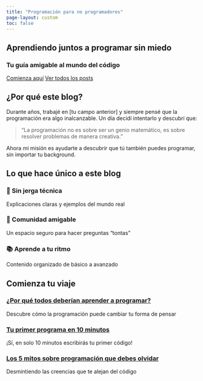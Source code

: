 ```yaml
---
title: "Programación para no programadores"
page-layout: custom
toc: false
---
```


::: {.hero-banner}
# Aprendiendo juntos a programar sin miedo

### Tu guía amigable al mundo del código

[Comienza aquí](/posts/primeros-pasos) [Ver todos los posts](/posts.html)
:::

::: {.content-section}
## ¿Por qué este blog?

Durante años, trabajé en [tu campo anterior] y siempre pensé que la programación era algo inalcanzable. Un día decidí intentarlo y descubrí que:

> "La programación no es sobre ser un genio matemático, es sobre resolver problemas de manera creativa."

Ahora mi misión es ayudarte a descubrir que tú también puedes programar, sin importar tu background.
:::

::: {.features}
## Lo que hace único a este blog

:::: {.feature}
### 🎯 Sin jerga técnica
Explicaciones claras y ejemplos del mundo real
::::

:::: {.feature}
### 🤝 Comunidad amigable
Un espacio seguro para hacer preguntas "tontas"
::::

:::: {.feature}
### 📚 Aprende a tu ritmo
Contenido organizado de básico a avanzado
::::
:::

::: {.latest-posts}
## Comienza tu viaje

### [¿Por qué todos deberían aprender a programar?](/posts/por-que-programar)
Descubre cómo la programación puede cambiar tu forma de pensar

### [Tu primer programa en 10 minutos](/posts/primer-programa)
¡Sí, en solo 10 minutos escribirás tu primer código!

### [Los 5 mitos sobre programación que debes olvidar](/posts/mitos-programacion)
Desmintiendo las creencias que te alejan del código
:::

